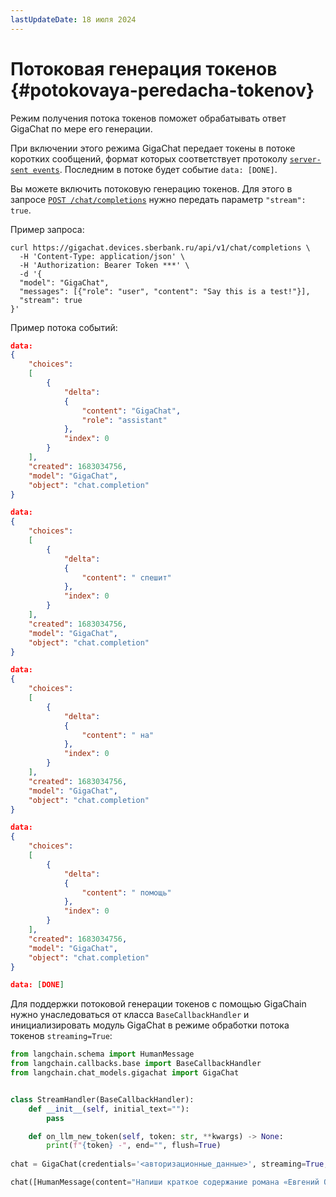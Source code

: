 ```yaml
---
lastUpdateDate: 18 июля 2024
---
```


# Потоковая генерация токенов {#potokovaya-peredacha-tokenov}

Режим получения потока токенов поможет обрабатывать ответ GigaChat по мере его генерации.

При включении этого режима GigaChat передает токены в потоке коротких сообщений, формат которых соответствует протоколу [`server-sent events`](https://developer.mozilla.org/en-US/docs/Web/API/Server-sent_events/Using_server-sent_events#event_stream_format). Последним в потоке будет событие `data: [DONE]`.

<Tabs queryString="tool" groupId="идентификатор группы вкладок">
<TabItem value="api" label="GigaChat API" default>

Вы можете включить потоковую генерацию токенов.
Для этого в запросе [`POST /chat/completions`](/ru/gigachat/api/reference/rest/post-chat) нужно передать параметр `"stream": true`.

Пример запроса:

```shell
curl https://gigachat.devices.sberbank.ru/api/v1/chat/completions \
  -H 'Content-Type: application/json' \
  -H 'Authorization: Bearer Token ***' \
  -d '{
  "model": "GigaChat",
  "messages": [{"role": "user", "content": "Say this is a test!"}],
  "stream": true
}'
```

Пример потока событий:

```json
data: 
{
    "choices":
    [
        {
            "delta":
            {
                "content": "GigaСhat",
                "role": "assistant"
            },
            "index": 0
        }
    ],
    "created": 1683034756,
    "model": "GigaChat",
    "object": "chat.completion"
}

data:
{
    "choices":
    [
        {
            "delta":
            {
                "content": " спешит"
            },
            "index": 0
        }
    ],
    "created": 1683034756,
    "model": "GigaChat",
    "object": "chat.completion"
}

data:
{
    "choices":
    [
        {
            "delta":
            {
                "content": " на"
            },
            "index": 0
        }
    ],
    "created": 1683034756,
    "model": "GigaChat",
    "object": "chat.completion"
}

data:
{
    "choices":
    [
        {
            "delta":
            {
                "content": " помощь"
            },
            "index": 0
        }
    ],
    "created": 1683034756,
    "model": "GigaChat",
    "object": "chat.completion"
}

data: [DONE]
```

</TabItem>
<TabItem value="sdk" label="GigaChain" >

Для поддержки потоковой генерации токенов с помощью GigaChain нужно унаследоваться от класса `BaseCallbackHandler` и инициализировать модуль GigaChat в режиме обработки потока токенов `streaming=True`:

```py
from langchain.schema import HumanMessage
from langchain.callbacks.base import BaseCallbackHandler
from langchain.chat_models.gigachat import GigaChat


class StreamHandler(BaseCallbackHandler):
    def __init__(self, initial_text=""):
        pass

    def on_llm_new_token(self, token: str, **kwargs) -> None:
        print(f"{token} -", end="", flush=True)
        
chat = GigaChat(credentials='<авторизационные_данные>', streaming=True, callbacks=[StreamHandler()])

chat([HumanMessage(content="Напиши краткое содержание романа «Евгений Онегин»")])
```

</TabItem>
</Tabs>